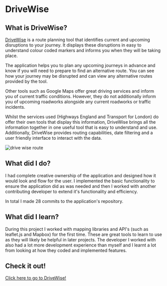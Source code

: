 # DriveWise

## What is DriveWise?

[DriveWise](https://clariity.github.io/DriveWise) is a route planning tool that identifies current and upcoming disruptions to your journey. It displays these disruptions in easy to understand colour coded markers and informs you when they will be taking place.

The application helps you to plan any upcoming journeys in advance and know if you will need to prepare to find an alternative route. You can see how your journey may be disrupted and can view any alternative routes provided by the tool.

Other tools such as Google Maps offer great driving services and inform you of current traffic conditions. However, they do not additionally inform you of upcoming roadworks alongside any current roadworks or traffic incidents.

Whilst the services used (Highways England and Transport for London) do offer their own tools that display this information, DriveWise brings all the information together in one useful tool that is easy to understand and use. Additionally, DriveWise provides routing capabilities, date filtering and a user friendly interface to interact with the data.

<img
  src="/images/projects/drivewise-route.png"
  alt="drive wise route"
  className="project-inner-image"
/>

## What did I do?

I had complete creative ownership of the application and designed how it would look and flow for the user. I implemented the basic functionality to ensure the application did as was needed and then I worked with another contributing developer to extend it's functionality and efficiency.

In total I made 28 commits to the application's repository.

## What did I learn?

During this project I worked with mapping libraries and API's (such as leaflet.js and Mapbox) for the first time. These are great tools to learn to use as they will likely be helpful in later projects. The developer I worked with also had a lot more development experience than myself and I learnt a lot from looking at how they coded and implemented features.

## Check it out!

[Click here to go to DriveWise!](https://clariity.github.io/DriveWise)
